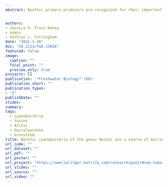 ```yaml
---
abstract: Benthic primary producers are recognized for their important role in contributing to ecosystem productivity and nutrient cycling in lake and stream ecosystems, particularly in polar environments. In Arctic lakes, benthic producers often comprise mats or colonies of cyanobacteria capable of producing cyanotoxins. However, the extent to which benthic communities contribute cyanotoxins in polar regions remains poorly described. We evaluated the potential for benthic colonies of the cyanobacterium Nostoc pruniforme from lakes in Kangerlussuaq, Greenland, to contribute microcystins (MCs) to lake water using three approaches. First, we dissected field-collected Nostoc colonies and measured MCs within multiple layers of fresh colony tissue. Second, we conducted a laboratory experiment to evaluate the temporal dynamics of MC release by incubated, intact colonies. Finally, we quantified whether MC concentrations in water and sediment samples in the field were higher in and above dense bands of benthic Nostoc as compared to bare sediment. Field-collected Nostoc colonies contained MCs throughout the colony tissue, suggesting that damage to colonies from grazers or physical disturbance could facilitate the release of toxins into the water. Undamaged Nostoc colonies incubated in high-nutrient conditions in the laboratory leaked MCs as a curvilinear function into the surrounding water over the course of seven days, at rates that varied with colony density. MC concentrations in water and sediment from two Greenlandic lakes were highly variable, but slightly higher in lake water immediately above dense bands of Nostoc than in water immediately above bare sediments, suggesting that benthic Nostoc colonies contribute cyanotoxins to lake water and that MCs vary at very fine, 1-2 m spatial scales. Benthic cyanobacteria may be important in releasing MCs into aquatic ecosystems, especially in systems where benthic producers dominate, such as polar environments. 


authors:
- Jessica V. Trout-Haney
- admin
- Kathryn L. Cottingham
date: "2021-1-26"
doi: "10.1111/fwb.13636"
featured: false
image:
  caption: ""
  focal_point: ""
  preview_only: true
projects: []
publication: '*Freshwater Biology* (66)'
publication_short: ""
publication_types:
- "2"
publishDate: ""
slides:
summary:
tags:
  - cyanobacteria
  - toxins
  - Arctic
  - baccalaureate
  - ecosystem
title: Benthic cyanobacteria of the genus Nostoc are a source of microcystins in Greenlandic lakes and ponds
url_code: ""
url_dataset: ""
url_pdf: ""
url_poster: ""
url_project: "https://ameliaritger.netlify.com/research/past/#sea-tomatoes"
url_slides: ""
url_source: ""
url_video: ""
---
```

